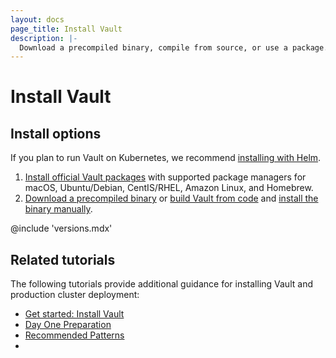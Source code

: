 ```yaml
---
layout: docs
page_title: Install Vault
description: |-
  Download a precompiled binary, compile from source, or use a package.
---
```


# Install Vault

## Install options

<Highlight title="Use Helm for Kubernetes">

  If you plan to run Vault on Kubernetes, we recommend
  [installing with Helm](/vault/docs/platform/k8s/helm).

</Highlight>

1. [Install official Vault packages](/vault/install) with supported package
   managers for macOS, Ubuntu/Debian, CentIS/RHEL, Amazon Linux, and Homebrew.
1. [Download a precompiled binary](/vault/install) or
   [build Vault from code](/vault/docs/install/build-from-code) and
   [install the binary manually](/vault/docs/install/install-binary).

@include 'versions.mdx'

## Related tutorials

The following tutorials provide additional guidance for installing Vault and
production cluster deployment:

- [Get started: Install Vault](/vault/tutorials/getting-started/getting-started-install)
- [Day One Preparation](/vault/tutorials/day-one-raft)
- [Recommended Patterns](/vault/tutorials/recommended-patterns)
- [Start the server in dev mode]: /vault/tutorials/getting-started/getting-started-dev-server